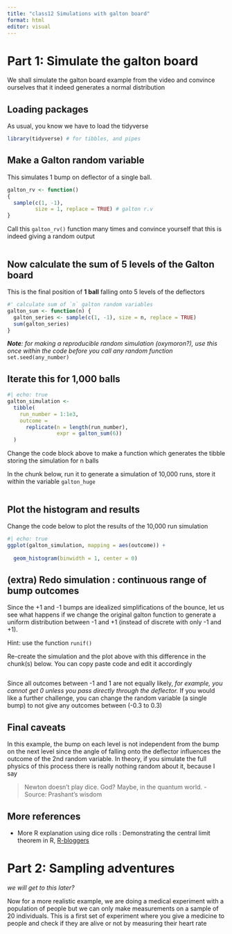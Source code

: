 ```yaml
---
title: "class12 Simulations with galton board"
format: html
editor: visual
---
```


# Part 1: Simulate the galton board

We shall simulate the galton board example from the video and convince ourselves that it indeed generates a normal distribution

## Loading packages

As usual, you know we have to load the tidyverse

```r
library(tidyverse) # for tibbles, and pipes
```

## Make a Galton random variable 

This simulates 1 bump on deflector of a single ball.

```r
galton_rv <- function() 
{
  sample(c(1, -1), 
         size = 1, replace = TRUE) # galton r.v
}
```

Call this `galton_rv()` function many times and convince yourself that this is indeed giving a random output

```r

```

## Now calculate the sum of 5 levels of the Galton board

This is the final position of **1 ball** falling onto 5 levels of the deflectors

```r
#' calculate sum of `n` galton random variables
galton_sum <- function(n) {
  galton_series <- sample(c(1, -1), size = n, replace = TRUE)
  sum(galton_series)
}
```

***Note**: for making a reproducible random simulation (oxymoron?), use this once within the code before you call any random function* `set.seed(any_number)`

## Iterate this for 1,000 balls

```r
#| echo: true
galton_simulation <- 
  tibble(
    run_number = 1:1e3,
    outcome = 
      replicate(n = length(run_number), 
                expr = galton_sum(6))
  )
```

Change the code block above to make a function which generates the tibble storing the simulation for n balls

In the chunk below, run it to generate a simulation of 10,000 runs, store it within the variable `galton_huge`

```r

```

## Plot the histogram and results

Change the code below to plot the results of the 10,000 run simulation

```r
#| echo: true
ggplot(galton_simulation, mapping = aes(outcome)) +
  
  geom_histogram(binwidth = 1, center = 0)
```

## (extra) Redo simulation : continuous range of bump outcomes

Since the +1 and -1 bumps are idealized simplifications of the bounce, let us see what happens if we change the original galton function to generate a uniform distribution between -1 and +1 (instead of discrete with only -1 and +1).

Hint: use the function `runif()`

Re-create the simulation and the plot above with this difference in the chunk(s) below. You can copy paste code and edit it accordingly

```r

```

Since all outcomes between -1 and 1 are not equally likely, *for example, you cannot get 0 unless you pass directly through the deflector.* If you would like a further challenge, you can change the random variable (a single bump) to not give any outcomes between (-0.3 to 0.3)

## Final caveats

In this example, the bump on each level is not independent from the bump on the next level since the angle of falling onto the deflector influences the outcome of the 2nd random variable. In theory, if you simulate the full physics of this process there is really nothing random about it, because I say

> Newton doesn't play dice. God? Maybe, in the quantum world.  - Source: Prashant's wisdom

## More references

-   More R explanation using dice rolls : Demonstrating the central limit theorem in R, [R-bloggers](https://www.r-bloggers.com/2020/08/demonstrating-the-central-limit-theorem-in-r/)

# Part 2: Sampling adventures

*we will get to this later?*

Now for a more realistic example, we are doing a medical experiment with a population of people but we can only make measurements on a sample of 20 individuals. This is a first set of experiment where you give a medicine to people and check if they are alive or not by measuring their heart rate
